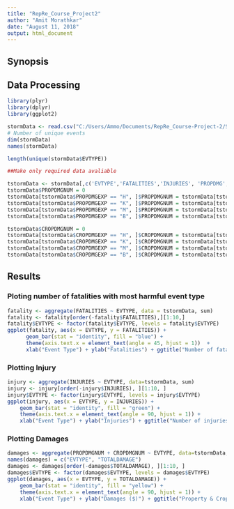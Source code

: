 ```yaml
---
title: "RepRe_Course_Project2"
author: "Amit Morathkar"
date: "August 11, 2018"
output: html_document
---
```


## Synopsis

## Data Processing
```r
library(plyr)
library(dplyr)
library(ggplot2)

stormData <- read.csv("C:/Users/Ammo/Documents/RepRe_Course-Project-2/StormData.csv")
# Number of unique events
dim(stormData)
names(stormData)

```

```r
length(unique(stormData$EVTYPE))

##Make only required data avaliable

tstormData <- stormData[,c('EVTYPE','FATALITIES','INJURIES', 'PROPDMG', 'PROPDMGEXP', 'CROPDMG', 'CROPDMGEXP')]
tstormData$PROPDMGNUM = 0
tstormData[tstormData$PROPDMGEXP == "H", ]$PROPDMGNUM = tstormData[tstormData$PROPDMGEXP == "H", ]$PROPDMG * 10^2
tstormData[tstormData$PROPDMGEXP == "K", ]$PROPDMGNUM = tstormData[tstormData$PROPDMGEXP == "K", ]$PROPDMG * 10^3
tstormData[tstormData$PROPDMGEXP == "M", ]$PROPDMGNUM = tstormData[tstormData$PROPDMGEXP == "M", ]$PROPDMG * 10^6
tstormData[tstormData$PROPDMGEXP == "B", ]$PROPDMGNUM = tstormData[tstormData$PROPDMGEXP == "B", ]$PROPDMG * 10^9

tstormData$CROPDMGNUM = 0
tstormData[tstormData$CROPDMGEXP == "H", ]$CROPDMGNUM = tstormData[tstormData$CROPDMGEXP == "H", ]$CROPDMG * 10^2
tstormData[tstormData$CROPDMGEXP == "K", ]$CROPDMGNUM = tstormData[tstormData$CROPDMGEXP == "K", ]$CROPDMG * 10^3
tstormData[tstormData$CROPDMGEXP == "M", ]$CROPDMGNUM = tstormData[tstormData$CROPDMGEXP == "M", ]$CROPDMG * 10^6
tstormData[tstormData$CROPDMGEXP == "B", ]$CROPDMGNUM = tstormData[tstormData$CROPDMGEXP == "B", ]$CROPDMG * 10^9

```
## Results
### Ploting number of fatalities with most harmful event type

```r
fatality <- aggregate(FATALITIES ~ EVTYPE, data = tstormData, sum)
fatality <- fatality[order(-fatality$FATALITIES),][1:10,]
fatality$EVTYPE <- factor(fatality$EVTYPE, levels = fatality$EVTYPE)
ggplot(fatality, aes(x = EVTYPE, y = FATALITIES)) +
      geom_bar(stat = "identity", fill = "blue") +
      theme(axis.text.x = element_text(angle = 45, hjust = 1))  +
      xlab("Event Type") + ylab("Fatalities") + ggtitle("Number of fatalities by top 10 Weather Events")
```

### Plotting Injury
```r
injury <- aggregate(INJURIES ~ EVTYPE, data=tstormData, sum)
injury <- injury[order(-injury$INJURIES), ][1:10, ]
injury$EVTYPE <- factor(injury$EVTYPE, levels = injury$EVTYPE)
ggplot(injury, aes(x = EVTYPE, y = INJURIES)) + 
    geom_bar(stat = "identity", fill = "green") + 
    theme(axis.text.x = element_text(angle = 90, hjust = 1)) + 
    xlab("Event Type") + ylab("Injuries") + ggtitle("Number of injuries by top 10 Weather Events")
```

### Plotting Damages
```r
damages <- aggregate(PROPDMGNUM + CROPDMGNUM ~ EVTYPE, data=tstormData, sum)
names(damages) = c("EVTYPE", "TOTALDAMAGE")
damages <- damages[order(-damages$TOTALDAMAGE), ][1:10, ]
damages$EVTYPE <- factor(damages$EVTYPE, levels = damages$EVTYPE)
ggplot(damages, aes(x = EVTYPE, y = TOTALDAMAGE)) + 
    geom_bar(stat = "identity", fill = "yellow") + 
    theme(axis.text.x = element_text(angle = 90, hjust = 1)) + 
    xlab("Event Type") + ylab("Damages ($)") + ggtitle("Property & Crop Damages by top 10 Weather Events")
```
